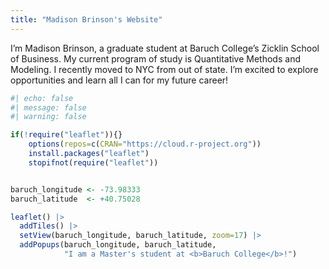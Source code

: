 ```yaml
---
title: "Madison Brinson's Website"          
---
```



I'm Madison Brinson, a graduate student at Baruch College's Zicklin School of Business. 
My current program of study is Quantitative Methods and Modeling. I recently moved to NYC from out of state. I'm excited to explore opportunities and learn all I can for my future career!


::: {style="position:absolute; top:0.7in; left:10.5in;"}
![](cat mug.png){width=15%}
:::










```r
#| echo: false
#| message: false
#| warning: false

if(!require("leaflet")){}
    options(repos=c(CRAN="https://cloud.r-project.org"))
    install.packages("leaflet")
    stopifnot(require("leaflet"))


baruch_longitude <- -73.98333
baruch_latitude  <- +40.75028

leaflet() |>
  addTiles() |>
  setView(baruch_longitude, baruch_latitude, zoom=17) |>
  addPopups(baruch_longitude, baruch_latitude, 
            "I am a Master's student at <b>Baruch College</b>!")
```